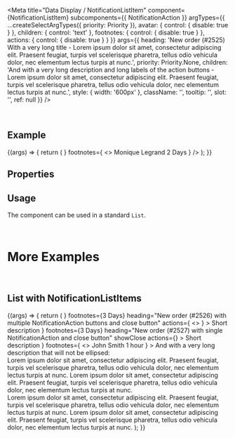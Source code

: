 
<Meta
  title="Data Display / NotificationListItem"
  component={NotificationListItem}
  subcomponents={{ NotificationAction }}
  argTypes={{
    ...createSelectArgTypes({ priority: Priority }),
    avatar: { control: { disable: true } },
    children: { control: 'text' },
    footnotes: { control: { disable: true } },
    actions: { control: { disable: true } }
  }}
  args={{
    heading:
      'New order (#2525) With a very long title - Lorem ipsum dolor sit amet, consectetur adipiscing elit. Praesent feugiat, turpis vel scelerisque pharetra, tellus odio vehicula dolor, nec elementum lectus turpis at nunc.',
    priority: Priority.None,
    children:
      'And with a very long description and long labels of the action buttons - Lorem ipsum dolor sit amet, consectetur adipiscing elit. Praesent feugiat, turpis vel scelerisque pharetra, tellus odio vehicula dolor, nec elementum lectus turpis at nunc.',
    style: { width: '600px' },
    className: '',
    tooltip: '',
    slot: '',
    ref: null
  }}
/>

<DocsHeader />

<br />

## Example

<Canvas>
  <Story name="Default">
    {(args) => {
      return (
        <NotificationListItem
          {...args}
          avatar={
            <Avatar
              size={AvatarSize.XS}
              image="https://sap.github.io/ui5-webcomponents/assets/images/avatars/woman_avatar_1.png"
            />
          }
          footnotes={
            <>
              <Label>Monique Legrand</Label>
              <Label>2 Days</Label>
            </>
          }
        />
      );
    }}
  </Story>
</Canvas>

## Properties

<ArgsTable story="." />

## Usage

The component can be used in a standard `List`.

<br />

# More Examples

<br />

## List with NotificationListItems

<Canvas>
  <Story name="in List">
    {(args) => {
      return (
        <List>
          <NotificationListItem
            showClose
            avatar={<Avatar size={AvatarSize.XS} icon="employee" />}
            footnotes={<Label>3 Days</Label>}
            heading="New order (#2526) with multiple NotificationAction buttons and close button"
            actions={
              <>
                <NotificationAction design={ButtonDesign.Transparent} text="Accept All Requested Information" />
                <NotificationAction design={ButtonDesign.Transparent} text="Reject All Requested Information" />
              </>
            }
          >
            Short description
          </NotificationListItem>
          <NotificationListItem
            avatar={<Avatar size={AvatarSize.XS} icon="employee" backgroundColor={AvatarBackgroundColor.Accent1} />}
            footnotes={<Label>3 Days</Label>}
            heading="New order (#2527) with single NotificationAction and close button"
            showClose
            actions={<NotificationAction design={ButtonDesign.Transparent} text="Accept All Requested Information" />}
          >
            Short description
          </NotificationListItem>
          <NotificationListItem
            wrap
            heading="New high priority order (#2528) without close button"
            priority={Priority.High}
            avatar={
              <Avatar
                size={AvatarSize.XS}
                image="https://sap.github.io/ui5-webcomponents/assets/images/avatars/man_avatar_1.png"
              />
            }
            footnotes={
              <>
                <Label>John Smith</Label>
                <Label>1 hour</Label>
              </>
            }
          >
            And with a very long description that will not be ellipsed:
            <br />
            Lorem ipsum dolor sit amet, consectetur adipiscing elit. Praesent feugiat, turpis vel scelerisque pharetra,
            tellus odio vehicula dolor, nec elementum lectus turpis at nunc. Lorem ipsum dolor sit amet, consectetur
            adipiscing elit. Praesent feugiat, turpis vel scelerisque pharetra, tellus odio vehicula dolor, nec
            elementum lectus turpis at nunc. <br />
            Lorem ipsum dolor sit amet, consectetur adipiscing elit. Praesent feugiat, turpis vel scelerisque pharetra, tellus
            odio vehicula dolor, nec elementum lectus turpis at nunc. Lorem ipsum dolor sit amet, consectetur adipiscing
            elit. Praesent feugiat, turpis vel scelerisque pharetra, tellus odio vehicula dolor, nec elementum lectus turpis
            at nunc.
          </NotificationListItem>
        </List>
      );
    }}
  </Story>
</Canvas>
